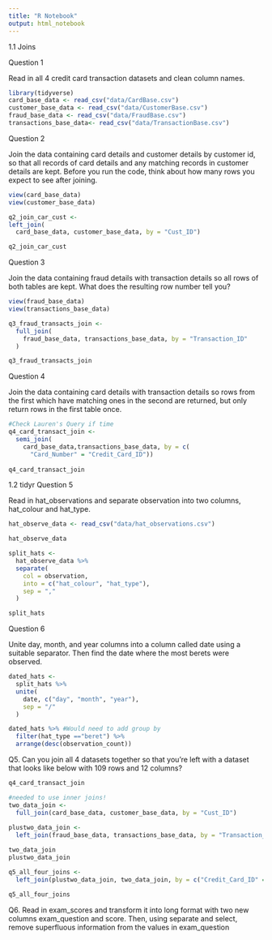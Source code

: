 ```yaml
---
title: "R Notebook"
output: html_notebook
---
```


1.1 Joins

Question 1

Read in all 4 credit card transaction datasets and clean column names.


```r
library(tidyverse)
card_base_data <- read_csv("data/CardBase.csv")
customer_base_data <- read_csv("data/CustomerBase.csv")
fraud_base_data <- read_csv("data/FraudBase.csv")
transactions_base_data<- read_csv("data/TransactionBase.csv")
```


Question 2

Join the data containing card details and customer details by customer id, so that all records of card details and any matching records in customer details are kept. Before you run the code, think about how many rows you expect to see after joining.

```r
view(card_base_data)
view(customer_base_data)
```

```r
q2_join_car_cust <-
left_join(
  card_base_data, customer_base_data, by = "Cust_ID")

q2_join_car_cust
```

Question 3

Join the data containing fraud details with transaction details so all rows of both tables are kept. What does the resulting row number tell you?

```r
view(fraud_base_data)
view(transactions_base_data)
```


```r
q3_fraud_transacts_join <-
  full_join(
    fraud_base_data, transactions_base_data, by = "Transaction_ID"
  )

q3_fraud_transacts_join
```


Question 4

Join the data containing card details with transaction details so rows from the first which have matching ones in the second are returned, but only return rows in the first table once.

```r
#Check Lauren's Query if time
q4_card_transact_join <-
  semi_join(
    card_base_data,transactions_base_data, by = c(
      "Card_Number" = "Credit_Card_ID"))
    
q4_card_transact_join
```


1.2 tidyr
Question 5

Read in hat_observations and separate observation into two columns, hat_colour and hat_type.

```r
hat_observe_data <- read_csv("data/hat_observations.csv")

hat_observe_data
```

```r
split_hats <-
  hat_observe_data %>%
  separate(
    col = observation,
    into = c("hat_colour", "hat_type"),
    sep = ","
  )

split_hats
```

Question 6

Unite day, month, and year columns into a column called date using a suitable separator. Then find the date where the most berets were observed.

```r
dated_hats <-
  split_hats %>%
  unite(
    date, c("day", "month", "year"),
    sep = "/" 
  ) 

dated_hats %>% #Would need to add group by
  filter(hat_type =="beret") %>%
  arrange(desc(observation_count))
```

Q5. Can you join all 4 datasets together so that you’re left with a dataset that looks like below with 109 rows and 12 columns?

```r
q4_card_transact_join
```

```r
#needed to use inner joins!
two_data_join <-
  full_join(card_base_data, customer_base_data, by = "Cust_ID")
  
plustwo_data_join <-
  left_join(fraud_base_data, transactions_base_data, by = "Transaction_ID")

two_data_join
plustwo_data_join
```

```r
q5_all_four_joins <-
  left_join(plustwo_data_join, two_data_join, by = c("Credit_Card_ID" = "Card_Number"))

q5_all_four_joins
```

Q6. Read in exam_scores and transform it into long format with two new columns exam_question and score. Then, using separate and select, remove superfluous information from the values in exam_question


